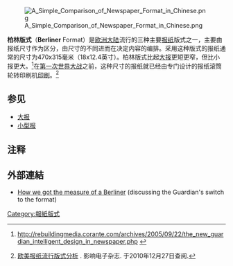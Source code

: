 [[File:A_Simple_Comparison_of_Newspaper_Format_in_Chinese.png|thumb]]

'''柏林版式'''（'''Berliner''' Format）是[[欧洲大陆|欧洲大陆]]流行的三种主要[[报纸|报纸]]版式之一，主要由报纸尺寸作为区分，由尺寸的不同进而在决定内容的编排。采用这种版式的报纸通常的尺寸为470x315毫米（18x12.4英寸）。柏林版式比起[[大报|大报]]更短更窄，但比小报更大。<ref>{{en}}http://rebuildingmedia.corante.com/archives/2005/09/22/the_new_guardian_intelligent_design_in_newspaper.php {{Wayback|url=http://rebuildingmedia.corante.com/archives/2005/09/22/the_new_guardian_intelligent_design_in_newspaper.php |date=20110708192153 }}</ref>在[[第一次世界大战|第一次世界大战]]之前，这种尺寸的报纸就已经由专门设计的报纸滚筒轮转印刷机[[印刷|印刷]]。<ref>{{zh}}[http://voice.chinafotopress.com/17th/fengmiangushu_2.html 欧美报纸流行版式分析] {{webarchive|url=https://archive.is/20120723102222/http://voice.chinafotopress.com/17th/fengmiangushu_2.html |date=2012-07-23 }}. 影响电子杂志. 于2010年12月27日查阅.</ref>

==参见==
*[[大报|大报]]
*[[小型报|小型报]]

==注释==
{{reflist}}

==外部連結==
* [http://www.guardian.co.uk/newsroom/story/0,,1566507,00.html How we got the measure of a Berliner] {{Wayback|url=http://www.guardian.co.uk/newsroom/story/0,,1566507,00.html |date=20080416133446 }} (discussing the Guardian's switch to the format)

[[Category:報紙版式|Category:報紙版式]]
